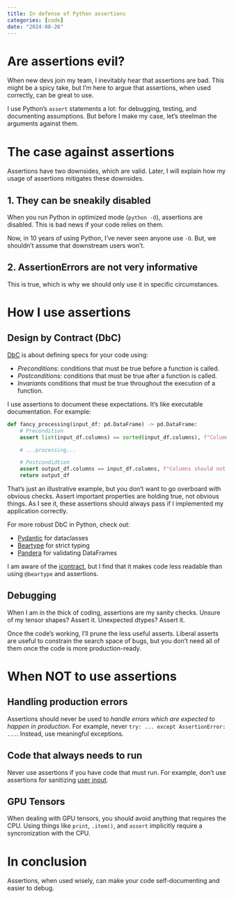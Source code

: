 ```yaml
---
title: In defense of Python assertions
categories: [code]
date: "2024-08-26"
---
```


# Are assertions evil?

When new devs join my team, I inevitably hear that assertions are bad. This might be a spicy take, but I'm here to argue that assertions, when used correctly, can be great to use.

I use Python's `assert` statements a lot: for debugging, testing, and documenting assumptions. But before I make my case, let's steelman the arguments against them.


# The case against assertions 

Assertions have two downsides, which are valid. Later, I will explain how my usage of assertions mitigates these downsides.

## 1. They can be sneakily disabled

When you run Python in optimized mode (`python -O`), assertions are disabled. This is bad news if your code relies on them.

Now, in 10 years of using Python, I've never seen anyone use `-O`. But, we shouldn't assume that downstream users won't.

## 2. AssertionErrors are not very informative

This is true, which is why we should only use it in specific circumstances.

# How I use assertions

## Design by Contract (DbC)

[DbC](https://en.wikipedia.org/wiki/Design_by_contract) is about defining specs for your code using:

* *Preconditions*: conditions that must be true before a function is called.
* *Postconditions*: conditions that must be true after a function is called.
* *Invariants* conditions that must be true throughout the execution of a function.

I use assertions to document these expectations. It's like executable documentation. For example:

```python
def fancy_processing(input_df: pd.DataFrame) -> pd.DataFrame:
    # Precondition
    assert list(input_df.columns) == sorted(input_df.columns), f"Columns should be sorted: {input_df.columns}"

    # ...processing...

    # Postcondidtion
    assert output_df.columns == input_df.columns, f"Columns should not change: {output_df.columns} != {input_df.columns}"
    return output_df
```

That's just an illustrative example, but you don't want to go overboard with obvious checks. Assert important properties are holding true, not obvious things. As I see it, these assertions should always pass if I implemented my application correctly.


For more robust DbC in Python, check out:

* [Pydantic](https://docs.pydantic.dev/) for dataclasses
* [Beartype](https://beartype.readthedocs.io) for strict typing
* [Pandera](https://pandera.readthedocs.io) for validating DataFrames


I am aware of the [icontract](https://github.com/Parquery/icontract), but I find that it makes code less readable than using `@beartype` and assertions.

## Debugging

When I am in the thick of coding, assertions are my sanity checks. Unsure of my tensor shapes? Assert it. Unexpected dtypes? Assert it.

Once the code's working, I'll prune the less useful asserts. Liberal asserts are useful to constrain the search space of bugs, but you don't need all of them once the code is more production-ready.


# When NOT to use assertions

## Handling production errors
Assertions should never be used to *handle errors which are expected to happen in production*. For example, never `try: ... except AssertionError: ...`. Instead, use meaningful exceptions.

## Code that always needs to run

Never use assertions if you have code that must run. For example, don't use assertions for sanitizing [user input](https://xkcd.com/327/).

## GPU Tensors

When dealing with GPU tensors, you should avoid anything that requires the CPU. Using things like `print`, `.item()`, and `assert` implicitly require a syncronization with the CPU.


# In conclusion

Assertions, when used wisely, can make your code self-documenting and easier to debug.
